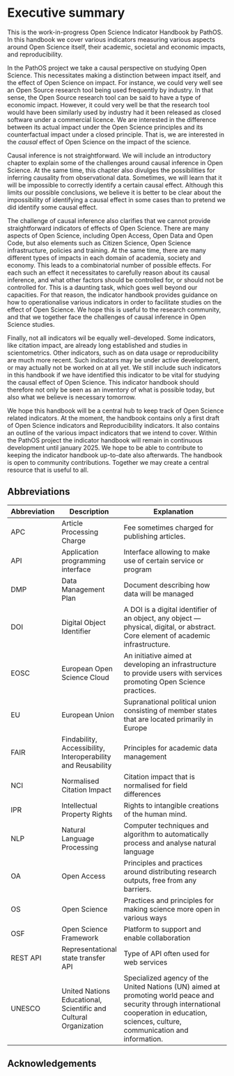 # Executive summary {.unnumbered}

This is the work-in-progress Open Science Indicator Handbook by PathOS. In this handbook we cover various indicators measuring various aspects around Open Science itself, their academic, societal and economic impacts, and reproducibility.

In the PathOS project we take a causal perspective on studying Open Science. This necessitates making a distinction between impact itself, and the effect of Open Science on impact. For instance, we could very well see an Open Source research tool being used frequently by industry. In that sense, the Open Source research tool can be said to have a type of economic impact. However, it could very well be that the research tool would have been similarly used by industry had it been released as closed software under a commercial licence. We are interested in the difference between its actual impact under the Open Science principles and its counterfactual impact under a closed principle. That is, we are interested in the *causal* effect of Open Science on the impact of the science.

Causal inference is not straightforward. We will include an introductory chapter to explain some of the challenges around causal inference in Open Science. At the same time, this chapter also divulges the possibilities for inferring causality from observational data. Sometimes, we will learn that it will be impossible to correctly identify a certain causal effect. Although this limits our possible conclusions, we believe it is better to be clear about the impossibility of identifying a causal effect in some cases than to pretend we did identify some causal effect.

The challenge of causal inference also clarifies that we cannot provide straightforward indicators of effects of Open Science. There are many aspects of Open Science, including Open Access, Open Data and Open Code, but also elements such as Citizen Science, Open Science infrastructure, policies and training. At the same time, there are many different types of impacts in each domain of academia, society and economy. This leads to a combinatorial number of possible effects. For each such an effect it necessitates to carefully reason about its causal inference, and what other factors should be controlled for, or should not be controlled for. This is a daunting task, which goes well beyond our capacities. For that reason, the indicator handbook provides guidance on how to operationalise various indicators in order to facilitate studies on the effect of Open Science. We hope this is useful to the research community, and that we together face the challenges of causal inference in Open Science studies.

Finally, not all indicators wil be equally well-developed. Some indicators, like citation impact, are already long established and studies in scientometrics. Other indicators, such as on data usage or reproducibility are much more recent. Such indicators may be under active development, or may actually not be worked on at all yet. We still include such indicators in this handbook if we have identified this indicator to be vital for studying the causal effect of Open Science. This indicator handbook should therefore not only be seen as an inventory of what is possible today, but also what we believe is necessary tomorrow.

We hope this handbook will be a central hub to keep track of Open Science related indicators. At the moment, the handbook contains only a first draft of Open Science indicators and Reproducibility indicators. It also contains an outline of the various impact indicators that we intend to cover. Within the PathOS project the indicator handbook will remain in continuous development until january 2025. We hope to be able to contribute to keeping the indicator handbook up-to-date also afterwards. The handbook is open to community contributions. Together we may create a central resource that is useful to all.

## Abbreviations

| Abbreviation | Description                                                      | Explanation                                                                                                                                                                                 |
|--------------|------------------------------------------------------------------|---------------------------------------------------------------------------------------------------------------------------------------------------------------------------------------------|
| APC          | Article Processing Charge                                        | Fee sometimes charged for publishing articles.                                                                                                                                              |
| API          | Application programming interface                                | Interface allowing to make use of certain service or program                                                                                                                                |
| DMP          | Data Management Plan                                             | Document describing how data will be managed                                                                                                                                                |
| DOI          | Digital Object Identifier                                        | A DOI is a digital identifier of an object, any object --- physical, digital, or abstract. Core element of academic infrastructure.                                                         |
| EOSC         | European Open Science Cloud                                      | An initiative aimed at developing an infrastructure to provide users with services promoting Open Science practices.                                                                        |
| EU           | European Union                                                   | Supranational political union consisting of member states that are located primarily in Europe                                                                                              |
| FAIR         | Findability, Accessibility, Interoperability and Reusability     | Principles for academic data management                                                                                                                                                     |
| NCI         | Normalised Citation Impact                                   | Citation impact that is normalised for field differences                                                                                                                                    |
| IPR          | Intellectual Property Rights                                     | Rights to intangible creations of the human mind.                                                                                                                                           |
| NLP          | Natural Language Processing                                      | Computer techniques and algorithm to automatically process and analyse natural language                                                                                                     |
| OA           | Open Access                                                      | Principles and practices around distributing research outputs, free from any barriers.                                                                                                      |
| OS           | Open Science                                                     | Practices and principles for making science more open in various ways                                                                                                                       |
| OSF          | Open Science Framework                                           | Platform to support and enable collaboration                                                                                                                                                |
| REST API     | Representational state transfer API                              | Type of API often used for web services                                                                                                                                                     |
| UNESCO       | United Nations Educational, Scientific and Cultural Organization | Specialized agency of the United Nations (UN) aimed at promoting world peace and security through international cooperation in education, sciences, culture, communication and information. |

## Acknowledgements {.unnumbered}